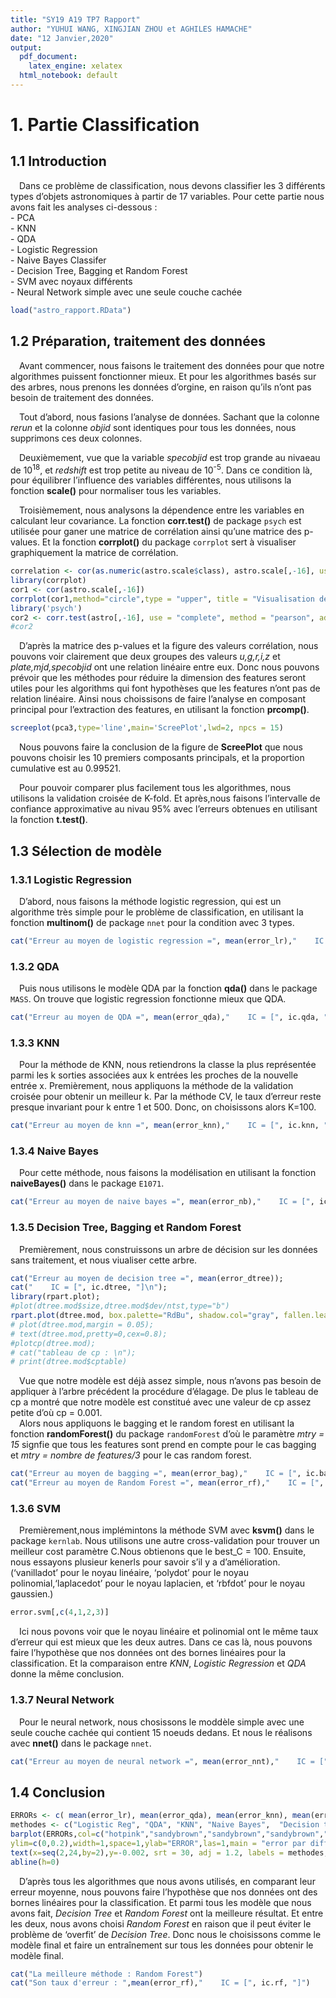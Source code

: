 ---
title: "SY19 A19 TP7 Rapport"
author: "YUHUI WANG, XINGJIAN ZHOU et AGHILES HAMACHE"
date: "12 Janvier,2020"
output:
  pdf_document: 
    latex_engine: xelatex
  html_notebook: default
---

# 1. Partie Classification
## 1.1 Introduction
 &emsp;Dans ce problème de classification, nous devons classifier les 3 différents types d’objets astronomiques à partir de 17 variables. Pour cette partie nous avons fait les analyses ci-dessous :  
- PCA  
- KNN  
- QDA  
- Logistic Regression  
- Naive Bayes Classifer  
- Decision Tree, Bagging et Random Forest  
- SVM avec noyaux différents  
- Neural Network simple avec une seule couche cachée

```{r message=FALSE, warning=FALSE, include=FALSE}
load("astro_rapport.RData")
```

## 1.2 Préparation, traitement des données
 &emsp;Avant commencer, nous faisons le traitement des données pour que notre algorithmes puissent fonctionner mieux. Et pour les algorithmes basés sur des arbres, nous prenons les données d'orgine, en raison qu'ils n'ont pas besoin de traitement des données.  
 
 &emsp;Tout d'abord, nous fasions l'analyse de données. Sachant que la colonne *rerun* et la colonne *objid* sont identiques pour tous les données, nous supprimons ces deux colonnes.  
 
 &emsp;Deuxièmement, vue que la variable *specobjid* est trop grande au nivaeau de 10^18^, et *redshift* est trop petite au niveau de 10^-5^. Dans ce condition là, pour équilibrer l'influence des variables différentes, nous utilisons la fonction **scale()** pour normaliser tous les variables.  

 &emsp;Troisièmement, nous analysons la dépendence entre les variables en calculant leur covariance. La fonction **corr.test()** de package `psych` est utilisée pour ganer une matrice de corrélation ainsi qu'une matrice des p-values. Et la fonction **corrplot()** du package `corrplot` sert à visualiser graphiquement la matrice de corrélation.  
 
```{r echo=FALSE, fig.height=4, fig.width=7.2, message=FALSE, warning=FALSE, paged.print=TRUE}
correlation <- cor(as.numeric(astro.scale$class), astro.scale[,-16], use="pairwise.complete.obs") 
library(corrplot)
cor1 <- cor(astro.scale[,-16])
corrplot(cor1,method="circle",type = "upper", title = "Visualisation de la matrice de corrélation",mar = c(1,1,1,1),roundint=FALSE)
library('psych')
cor2 <- corr.test(astro[,-16], use = "complete", method = "pearson", adjust = "none")
#cor2
```

 &emsp;D'après la matrice des p-values et la figure des valeurs corrélation, nous pouvons voir clairement que deux groupes des valeurs *u,g,r,i,z* et *plate,mjd,specobjid* ont une relation linéaire entre eux. Donc nous pouvons prévoir que les méthodes pour réduire la dimension des features seront utiles pour les algorithms qui font hypothèses que les features n'ont pas de relation linéaire. Ainsi nous choissisons de faire l'analyse en composant principal pour l'extraction des features, en utilisant la fonction **prcomp()**.
```{r echo=FALSE, fig.height=3, fig.width=7.2,fig.align='center',message=FALSE, warning=FALSE}
screeplot(pca3,type='line',main='ScreePlot',lwd=2, npcs = 15)
```
 &emsp;Nous pouvons faire la conclusion de la figure de **ScreePlot** que nous pouvons choisir les 10 premiers  composants principals, et la proportion cumulative est au 0.99521.  

 &emsp;Pour pouvoir comparer plus facilement tous les algorithmes, nous utilisons la validation croisée de K-fold. Et après,nous faisons l'intervalle de confiance approximative au nivau 95% avec l'erreurs obtenues en utilisant la fonction **t.test()**.  

## 1.3 Sélection de modèle
### 1.3.1 Logistic Regression
  &emsp;D'abord, nous faisons la méthode logistic regression, qui est un algorithme très simple pour le problème de classification, en utilisant la fonction **multinom()** de package `nnet` pour la condition avec 3 types.
  
```{r echo=FALSE, comment="##"}
cat("Erreur au moyen de logistic regression =", mean(error_lr),"    IC = [", ic.lr, "]");
```

### 1.3.2 QDA
  &emsp;Puis nous utilisons le modèle QDA par la fonction **qda()** dans le package `MASS`. On trouve que logistic regression fonctionne mieux que QDA.
  
```{r echo=FALSE, comment="##"}
cat("Erreur au moyen de QDA =", mean(error_qda),"    IC = [", ic.qda, "]");
```
### 1.3.3 KNN
  &emsp;Pour la méthode de KNN, nous retiendrons la classe la plus représentée parmi les k sorties associées aux k entrées les proches de la nouvelle entrée x. Premièrement, nous appliquons la méthode de la validation croisée pour obtenir un meilleur k. Par la méthode CV, le taux d’erreur reste presque invariant pour k entre 1 et 500. Donc, on choisissons alors K=100.
  
```{r echo=FALSE, comment="##"}
cat("Erreur au moyen de knn =", mean(error_knn),"    IC = [", ic.knn, "]");
```

### 1.3.4 Naive Bayes
  &emsp;Pour cette méthode, nous faisons la modélisation en utilisant la fonction **naiveBayes()** dans le package `E1071`.
  
```{r echo=FALSE, comment="##"}
cat("Erreur au moyen de naive bayes =", mean(error_nb),"    IC = [", ic.nb, "]");
```

### 1.3.5 Decision Tree, Bagging et Random Forest
  &emsp;Premièrement, nous construissons un arbre de décision sur les données sans traitement, et nous viualiser cette arbre.
```{r echo=FALSE, fig.height=2.5, fig.width=7.2, message=FALSE, warning=FALSE, comment="##"}
cat("Erreur au moyen de decision tree =", mean(error_dtree));
cat("    IC = [", ic.dtree, "]\n");
library(rpart.plot);
#plot(dtree.mod$size,dtree.mod$dev/ntst,type="b")
rpart.plot(dtree.mod, box.palette="RdBu", shadow.col="gray", fallen.leaves=FALSE);
# plot(dtree.mod,margin = 0.05);
# text(dtree.mod,pretty=0,cex=0.8);
#plotcp(dtree.mod);
# cat("tableau de cp : \n");
# print(dtree.mod$cptable)
```
  &emsp;Vue que notre modèle est déjà assez simple, nous n'avons pas besoin de appliquer à l’arbre précédent la procédure d’élagage. De plus le tableau de cp a montré que notre modèle est constitué avec une valeur de cp assez petite d'où cp = 0.001.  
  &emsp;Alors nous appliquons le bagging et le random forest en utilisant la fonction **randomForest()** du package `randomForest` d'où le paramètre *mtry = 15* signfie que tous les features sont prend en compte pour le cas bagging et *mtry = nombre de features/3* pour le cas random forest.
```{r echo=FALSE, message=FALSE, warning=FALSE, comment="##"}
cat("Erreur au moyen de bagging =", mean(error_bag),"    IC = [", ic.bag, "]");
cat("Erreur au moyen de Random Forest =", mean(error_rf),"    IC = [", ic.rf, "]");
```


### 1.3.6 SVM
  &emsp;Premièrement,nous implémintons la méthode SVM avec **ksvm()** dans le package `kernlab`. Nous utilisons une autre cross-validation pour trouver un meilleur cost paramètre C.Nous obtienons que le best_C = 100. Ensuite, nous essayons plusieur kenerls  pour savoir s’il y a d’amélioration. ('vanilladot' pour le noyau linéaire, 'polydot' pour le noyau polinomial,'laplacedot' pour le noyau laplacien, et 'rbfdot' pour le noyau gaussien.)
```{r echo=FALSE, comment="##"}
error.svm[,c(4,1,2,3)]
```
  &emsp;Ici nous povons voir que le noyau linéaire et polinomial ont le même taux d'erreur qui est mieux que les deux autres. Dans ce cas là, nous pouvons faire l'hypothèse que nos données ont des bornes linéaires pour la classification. Et la comparaison entre *KNN*, *Logistic Regression* et *QDA* donne la même conclusion.
  
### 1.3.7 Neural Network
  &emsp;Pour le neural network, nous chosissons le moddèle simple avec une seule couche cachée qui contient 15 noeuds dedans. Et nous le réalisons avec **nnet()** dans le package `nnet`.
```{r echo=FALSE, comment="##"}
cat("Erreur au moyen de neural network =", mean(error_nnt),"    IC = [", ic.nnt, "]");
```


## 1.4 Conclusion
```{r fig.height=3,fig.align='center', fig.width=7, echo=FALSE}
ERRORs <- c( mean(error_lr), mean(error_qda), mean(error_knn), mean(error_nb), mean(error_dtree), mean(error_bag),mean(error_rf),error.svm[1,1],error.svm[1,2], error.svm[1,3], error.svm[1,4],mean(error_nnt))
methodes <- c("Logistic Reg", "QDA", "KNN", "Naive Bayes",  "Decision tree", "bagging tree","random forest", "SVM Linear","SVM Poly","SVM Laplac",  "SVM Gauss" ,"Neural Network" )
barplot(ERRORs,col=c("hotpink","sandybrown","sandybrown","sandybrown","hotpink","hotpink","hotpink", "steelblue","steelblue","steelblue","steelblue","sandybrown"),
ylim=c(0,0.2),width=1,space=1,ylab="ERROR",las=1,main = "error par différentes méthodes")
text(x=seq(2,24,by=2),y=-0.002, srt = 30, adj = 1.2, labels = methodes,xpd = TRUE)
abline(h=0)
```
  &emsp;D'après tous les algorithmes que nous avons utilisés, en comparant leur erreur moyenne, nous pouvons faire l'hypothèse que nos données ont des bornes linéaires pour la classification. Et parmi tous les modèle que nous avons fait, *Decision Tree* et *Random Forest* ont la meilleure résultat. Et entre les deux, nous avons choisi *Random Forest* en raison que il peut éviter le problème de 'overfit' de *Decision Tree*. Donc nous le choisissons comme le modèle final et faire un entraînement sur tous les données pour obtenir le modèle final.
```{r eval=FALSE, message=FALSE, warning=FALSE, include=FALSE}
cat("La meilleure méthode : Random Forest")
cat("Son taux d'erreur : ",mean(error_rf),"    IC = [", ic.rf, "]")
```

